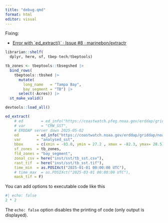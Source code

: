 ```yaml
---
title: "debug.qmd"
format: html
editor: visual
---
```


Fixing:

- [Error with \`ed\_extract()\` · Issue #8 · marinebon/extractr](https://github.com/marinebon/extractr/issues/8)

```r
librarian::shelf(
  dplyr, here, sf, tbep-tech/tbeptools)

tb_zones <- tbeptools::tbsegshed |>
  bind_rows(
    tbeptools::tbshed |>
      mutate(
        long_name   = "Tampa Bay",
        bay_segment = "TB") |>
      select(-Acres)) |>
  st_make_valid()
```


```r
devtools::load_all()

ed_extract(
    # ed        = ed_info("https://coastwatch.pfeg.noaa.gov/erddap/griddap/NOAA_DHW.html"),
    # var       = "CRW_SST",
    # ERDDAP server down 2025-05-02
    ed        = ed_info("https://coastwatch.noaa.gov/erddap/griddap/noaacrwsstDaily.html"),
    var       = "analysed_sst",
    bbox      = c(xmin = -83.0, ymin = 27.2 , xmax = -82.3, ymax= 28.5),
    sf_zones  = tb_zones,
    fld_zones = "bay_segment",
    zonal_csv = here("inst/sst/tb_sst.csv"),
    rast_tif  = here("inst/sst/tb_sst.tif"),
    time_min  = as.POSIXct("2025-01-01 00:00:00 UTC"),
    # time_max  = as.POSIXct("2025-03-01 00:00:00 UTC"),
    mask_tif = F)
```

You can add options to executable code like this

```r
#| echo: false
2 * 2
```

The `echo: false` option disables the printing of code (only output is displayed).
